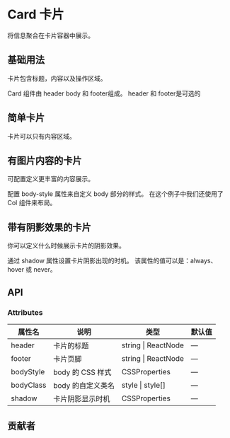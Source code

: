 # Card 卡片


将信息聚合在卡片容器中展示。

## 基础用法

卡片包含标题，内容以及操作区域。

Card 组件由 header body 和 footer组成。 header 和 footer是可选的

<CodeBlock name="CardBasic">
  <CardBasic />
</CodeBlock>

## 简单卡片

卡片可以只有内容区域。

<CodeBlock name="CardSimple">
  <CardSimple />
</CodeBlock>

## 有图片内容的卡片

可配置定义更丰富的内容展示。

配置 body-style 属性来自定义 body 部分的样式。 在这个例子中我们还使用了 Col 组件来布局。

<CodeBlock name="CardBodyStyle">
  <CardBodyStyle />
</CodeBlock>

## 带有阴影效果的卡片

你可以定义什么时候展示卡片的阴影效果。

通过 shadow 属性设置卡片阴影出现的时机。 该属性的值可以是：always、hover 或 never。

<CodeBlock name="CardShadow">
  <CardShadow />
</CodeBlock>

## API

### Attributes

| 属性名    | 说明              | 类型                    | 默认值 |
| --------- | ----------------- | ----------------------- | ------ |
| header    | 卡片的标题        | string &#124; ReactNode | —      |
| footer    | 卡片页脚          | string &#124; ReactNode | —      |
| bodyStyle | body 的 CSS 样式  | CSSProperties           | —      |
| bodyClass | body 的自定义类名 | style &#124; style[]    | —      |
| shadow    | 卡片阴影显示时机  | CSSProperties           | —      |

## 贡献者

<Contributor path="packages/Card/index.zh-CN.mdx" />